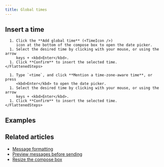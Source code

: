 ```yaml
---
title: Global times
---
```






<GlobalTimesIntro />

## Insert a time

<Tabs>
  <TabItem label="Via compose box button">
    <FlattenedSteps>
      <StartComposing />

      1. Click the **Add global time** (<TimeIcon />)
         icon at the bottom of the compose box to open the date picker.
      1. Select the desired time by clicking with your mouse, or using the arrow
         keys + <kbd>Enter</kbd>.
      1. Click **Confirm** to insert the selected time.
    </FlattenedSteps>
  </TabItem>

  <TabItem label="Via Markdown">
    <FlattenedSteps>
      <StartComposing />

      1. Type `<time`, and click **Mention a time-zone-aware time**, or press
         <kbd>Enter</kbd> to open the date picker.
      1. Select the desired time by clicking with your mouse, or using the arrow
         keys + <kbd>Enter</kbd>.
      1. Click **Confirm** to insert the selected time.
    </FlattenedSteps>
  </TabItem>
</Tabs>

## Examples

<GlobalTimesExamples />

## Related articles

* [Message formatting](/help/format-your-message-using-markdown)
* [Preview messages before sending](/help/preview-your-message-before-sending)
* [Resize the compose box](/help/resize-the-compose-box)
